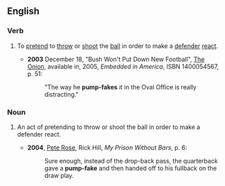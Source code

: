 ==English==
===Verb===
{{en-verb|pump-fak|ing|inf=to [[pump]]-[[fake]]}}
#{{sports}} To [[pretend]] to [[throw]] or [[shoot]] the [[ball]] in order to make a [[defender]] [[react]].
#*'''2003''' December 18, "Bush Won't Put Down New Football", [[w:The Onion|The Onion]], available in, 2005, ''Embedded in America'', ISBN 1400054567, p. 51:
#*:"The way he '''pump-fakes''' it in the Oval Office is really distracting."

===Noun===
{{en-noun|sg=[[pump]]-[[fake]]}}
#{{sports}} An act of pretending to throw or shoot the ball in order to make a defender react.
#*'''2004''', [[w:Pete Rose|Pete Rose]], Rick Hill, ''My Prison Without Bars'', p. 6:
#*: Sure enough, instead of the drop-back pass, the quarterback gave a '''pump-fake''' and then handed off to his fullback on the draw play.